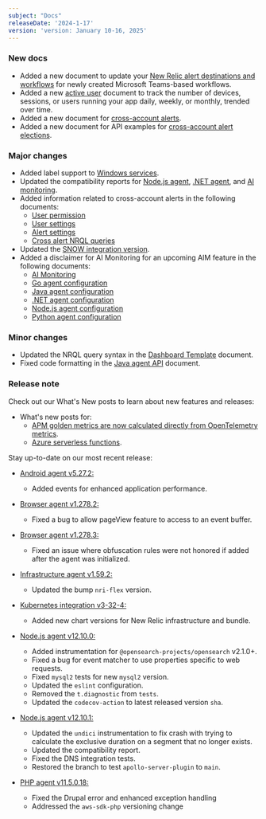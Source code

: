 ```yaml
---
subject: "Docs"
releaseDate: '2024-1-17'
version: 'version: January 10-16, 2025'
---
```


### New docs


- Added a new document to update your [New Relic alert destinations and workflows](/docs/alerts/get-notified/new-relic-webhook-for-microsoft-teams-workflow/) for newly created Microsoft Teams-based workflows.
- Added a new [active user](/docs/mobile-monitoring/mobile-monitoring-ui/usage-pages/active-users) document to track the number of devices, sessions, or users running your app daily, weekly, or monthly, trended over time.
- Added a new document for [cross-account alerts](/docs/alerts/create-alert/create-alert-condition/cross-account-alert).
- Added a new document for API examples for [cross-account alert elections](/docs/apis/nerdgraph/examples/nerdgraph-api-cross-account-alerting-elections).

### Major changes

- Added label support to [Windows services](/docs/infrastructure/host-integrations/host-integrations-list/windows-services-integration).
- Updated the compatibility reports for [Node.js agent](/docs/apm/agents/nodejs-agent/getting-started/compatibility-requirements-nodejs-agent), [.NET agent](/docs/apm/agents/net-agent/getting-started/net-agent-compatibility-requirements), and [AI monitoring](/docs/ai-monitoring/compatibility-requirements-ai-monitoring).
- Added information related to cross-account alerts in the following documents:
  - [User permission](/docs/accounts/accounts-billing/new-relic-one-user-management/user-permissions)
  - [User settings](/docs/alerts/admin/user-settings)
  - [Alert settings](/docs/alerts/create-alert/create-alert-condition/alert-conditions)
  - [Cross alert NRQL queries](/docs/apis/nerdgraph/examples/nerdgraph-api-nrql-condition-alerts)
- Updated the [SNOW integration version](/docs/alerts/get-notified/notification-integrations).
- Added a disclaimer for AI Monitoring for an upcoming AIM feature in the following documents:
  - [AI Monitoring](/install/ai-monitoring/intro)
  - [Go agent configuration](/docs/apm/agents/go-agent/configuration/go-agent-configuration)
  - [Java agent configuration](/docs/apm/agents/java-agent/configuration/java-agent-configuration-config-file)
  - [.NET agent configuration](/docs/apm/agents/net-agent/configuration/net-agent-configuration)
  - [Node.js agent configuration](/docs/apm/agents/nodejs-agent/installation-configuration/nodejs-agent-configuration)
  - [Python agent configuration](/docs/apm/agents/python-agent/configuration/python-agent-configuration)


### Minor changes

- Updated the NRQL query syntax in the [Dashboard Template](/docs/query-your-data/explore-query-data/dashboards/dashboard-template-variables) document.
- Fixed code formatting in the [Java agent API](/docs/apm/agents/java-agent/api-guides/guide-using-java-agent-api) document.

### Release note


Check out our What's New posts to learn about new features and releases:

- What's new posts for:
  - [APM golden metrics are now calculated directly from OpenTelemetry metrics](/whats-new/2025/01/whats-new-01-13-otelmetrics).
  - [Azure serverless functions](/whats-new/2025/01/whats-new-01-16-azureserverless).

Stay up-to-date on our most recent release:

* [Android agent v5.27.2:](/docs/release-notes/mobile-apps-release-notes/new-relic-android-release-notes/new-relic-android-5272/)
  * Added events for enhanced application performance.

* [Browser agent v1.278.2:](/docs/release-notes/new-relic-browser-release-notes/browser-agent-release-notes/browser-agent-v1.278.2)
  * Fixed a bug to allow pageView feature to access to an event buffer.

* [Browser agent v1.278.3:](/docs/release-notes/new-relic-browser-release-notes/browser-agent-release-notes/browser-agent-v1.278.3)
  * Fixed an issue where obfuscation rules were not honored if added after the agent was initialized.

* [Infrastructure agent v1.59.2:](/docs/release-notes/infrastructure-release-notes/infrastructure-agent-release-notes/new-relic-infrastructure-agent-1592)
  - Updated the bump `nri-flex` version.

* [Kubernetes integration v3-32-4:](/docs/release-notes/infrastructure-release-notes/kubernetes-integration-release-notes/kubernetes-integration-3-32-4)
  - Added new chart versions for New Relic infrastructure and bundle.

* [Node.js agent v12.10.0:](/docs/release-notes/agent-release-notes/nodejs-release-notes/node-agent-12-11-0)
  - Added instrumentation for `@opensearch-projects/opensearch` v2.1.0+. 
  - Fixed a bug for event matcher to use properties specific to web requests.
  - Fixed `mysql2` tests for new `mysql2` version.
  - Updated the `eslint` configuration.
  - Removed the `t.diagnostic` from `tests`.
  - Updated the `codecov-action` to latest released version `sha`.

* [Node.js agent v12.10.1:](/docs/release-notes/agent-release-notes/nodejs-release-notes/node-agent-12-11-1)
  * Updated the `undici` instrumentation to fix crash with trying to calculate the exclusive duration on a segment that no longer exists.
  * Updated the compatibility report.
  * Fixed the DNS integration tests.
  * Restored the branch to test `apollo-server-plugin` to `main`.

* [PHP agent v11.5.0.18:](/docs/release-notes/agent-release-notes/php-release-notes/php-agent-11-5-0-18/)
  * Fixed the Drupal error and enhanced exception handling
  * Addressed the `aws-sdk-php` versioning change

